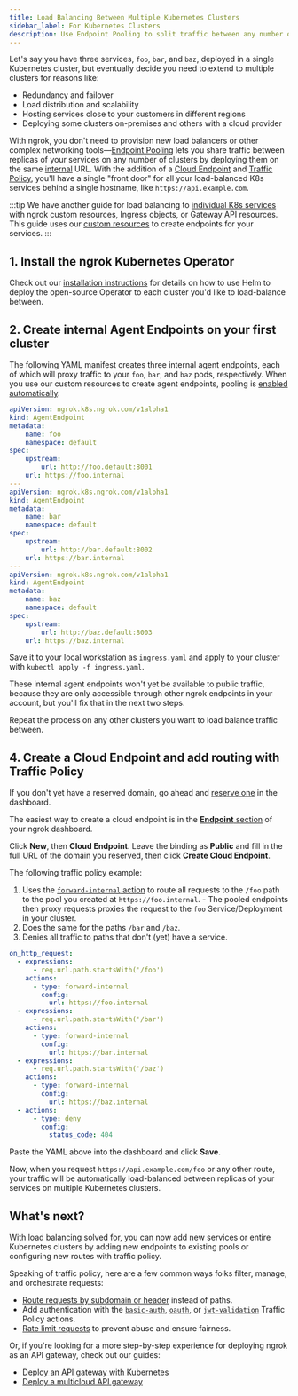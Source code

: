 ```yaml
---
title: Load Balancing Between Multiple Kubernetes Clusters
sidebar_label: For Kubernetes Clusters
description: Use Endpoint Pooling to split traffic between any number of clusters without needing to deploy external services. 
---
```



Let's say you have three services, `foo`, `bar`, and `baz`, deployed in a single
Kubernetes cluster, but eventually decide you need to extend to multiple
clusters for reasons like:

- Redundancy and failover
- Load distribution and scalability
- Hosting services close to your customers in different regions
- Deploying some clusters on-premises and others with a cloud provider

<YouTubeEmbed videoId="xD1hZ84uEJs" title="Multi-cluster (and multi-cloud!) ingress in 60 seconds with ngrok" />

With ngrok, you don't need to provision new load balancers or other complex
networking tools—[Endpoint
Pooling](/docs/universal-gateway/endpoint-pooling/) lets you share traffic between
replicas of your services on any number of clusters by deploying them on the same
[internal](/docs/universal-gateway/internal-endpoints/) URL. With the addition
of a [Cloud Endpoint](/docs/universal-gateway/cloud-endpoints) and [Traffic
Policy](/docs/traffic-policy), you'll have a single "front door" for all your
load-balanced K8s services behind a single hostname, like
`https://api.example.com`.

:::tip
We have another guide for load balancing to
[individual K8s
services](/docs/k8s/load-balancing/load-balancing-kubernetes) with
ngrok custom resources, Ingress objects, or Gateway API resources. This guide uses our [custom
resources](/docs/k8s/guides/using-crds) to create endpoints for your services.
:::

## 1. Install the ngrok Kubernetes Operator

Check out our [installation instructions](/docs/k8s/installation/helm/) for
details on how to use Helm to deploy the open-source Operator to each cluster
you'd like to load-balance between.

## 2. Create internal Agent Endpoints on your first cluster

The following YAML manifest creates three internal agent endpoints, each of which
will proxy traffic to your `foo`, `bar`, and `baz` pods, respectively. When you
use our custom resources to create agent endpoints, pooling is [enabled
automatically](/docs/k8s/guides/pooling/#endpoint-pooling-with-agentendpoints).

```yaml
apiVersion: ngrok.k8s.ngrok.com/v1alpha1
kind: AgentEndpoint
metadata:
	name: foo
	namespace: default
spec:
	upstream:
		url: http://foo.default:8001
	url: https://foo.internal
---
apiVersion: ngrok.k8s.ngrok.com/v1alpha1
kind: AgentEndpoint
metadata:
	name: bar
	namespace: default
spec:
	upstream:
		url: http://bar.default:8002
	url: https://bar.internal
---
apiVersion: ngrok.k8s.ngrok.com/v1alpha1
kind: AgentEndpoint
metadata:
	name: baz
	namespace: default
spec:
	upstream:
		url: http://baz.default:8003
	url: https://baz.internal
```

Save it to your local workstation as `ingress.yaml` and apply to your cluster
with `kubectl apply -f ingress.yaml`.

These internal agent endpoints won't yet be available to public traffic, because
they are only accessible through other ngrok endpoints in your account, but
you'll fix that in the next two steps.

Repeat the process on any other clusters you want to load balance traffic
between.

## 4. Create a Cloud Endpoint and add routing with Traffic Policy

If you don't yet have a reserved domain, go ahead and [reserve
one](https://dashboard.ngrok.com/domains) in the dashboard.

The easiest way to create a cloud endpoint is in the [**Endpoint**
section](https://dashboard.ngrok.com/endpoints) of your ngrok dashboard.

Click **New**, then **Cloud Endpoint**. Leave the binding as **Public** and
fill in the full URL of the domain you reserved, then click **Create Cloud
Endpoint**.

The following traffic policy example:

1. Uses the [`forward-internal`
   action](/docs/traffic-policy/actions/forward-internal/) to route all requests to
   the `/foo` path to the pool you created at `https://foo.internal`. - The pooled endpoints then proxy requests proxies the request to the `foo`
   Service/Deployment in your cluster.
2. Does the same for the paths `/bar` and `/baz`.
3. Denies all traffic to paths that don't (yet) have a service.

```yaml
on_http_request:
  - expressions:
      - req.url.path.startsWith('/foo')
    actions:
      - type: forward-internal
        config:
          url: https://foo.internal
  - expressions:
      - req.url.path.startsWith('/bar')
    actions:
      - type: forward-internal
        config:
          url: https://bar.internal
  - expressions:
      - req.url.path.startsWith('/baz')
    actions:
      - type: forward-internal
        config:
          url: https://baz.internal
  - actions:
      - type: deny
        config:
          status_code: 404
```

Paste the YAML above into the dashboard and click **Save**.

Now, when you request `https://api.example.com/foo` or any other route, your
traffic will be automatically load-balanced between replicas of your services on
multiple Kubernetes clusters.

## What's next?

With load balancing solved for, you can now add new services or entire
Kubernetes clusters by adding new endpoints to existing pools or configuring new
routes with traffic policy.

Speaking of traffic policy, here are a few common ways folks filter, manage, and
orchestrate requests:

- [Route requests by subdomain or
  header](/docs/traffic-policy/examples/route-requests/) instead of paths.
- Add authentication with the
  [`basic-auth`](/docs/traffic-policy/actions/basic-auth/),
  [`oauth`](/docs/traffic-policy/actions/oauth/), or
  [`jwt-validation`](/docs/traffic-policy/actions/jwt-validation/) Traffic
  Policy actions.
- [Rate limit requests](/docs/traffic-policy/actions/rate-limit/) to prevent
  abuse and ensure fairness.

Or, if you're looking for a more step-by-step experience for deploying ngrok as
an API gateway, check out our guides:

- [Deploy an API gateway with Kubernetes](/docs/guides/api-gateway/kubernetes/)
- [Deploy a multicloud API
  gateway](/docs/k8s/load-balancing/load-balancing-kubernetes-clusters/)

